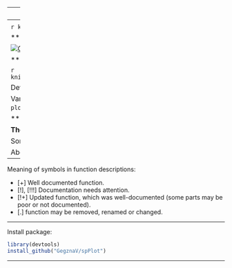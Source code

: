 
---
output: github_document
---
<!-- README.md is generated from README.Rmd. Please edit that file -->
 
```r
knitr::opts_chunk$set(
  collapse = FALSE,
  comment = "#>",
  fig.path = "README-"
)
```

***

[![CRAN version](http://www.r-pkg.org/badges/version/spPlot)](http://cran.rstudio.com/web/packages/spPlot/index.html)
[![GitHub version](https://img.shields.io/badge/GitHub-v`r packageVersion("spPlot")`-brightgreen.svg)](https://github.com/GegznaV/spPlot)
[![Travis-CI Build Status](https://travis-ci.org/GegznaV/spPlot.svg?branch=master)](https://travis-ci.org/GegznaV/spPlot)
[![codecov.io](https://codecov.io/github/GegznaV/spPlot/coverage.svg?branch=master)](https://codecov.io/github/GegznaV/spPlot?branch=master)
[![Last-update](https://img.shields.io/badge/Updated%20on-`r gsub('-', '--', Sys.Date())`-yellowgreen.svg)](/commits/master)

***
  

```r
knitr::include_graphics("https://raw.githubusercontent.com/GegznaV/spPlot/master/docs/logo.png")
```

  
Development version of package `spPlot` 
==========================================

Various plotting functions, convenience functions and extesions for packages `hyperSpec`, `ggplot2` and `plotly`.

***

**The package is under construction.**

Some functions may be changed significantly.

About Documentation
--------------------



Meaning of symbols in function descriptions:

- [+] Well documented function.
- [!], [!!!] Documentation needs attention.
- [!+] Updated function, which was well-documented (some parts may be poor or not documented).
- [.] function may be removed, renamed or changed.


* * *

Install package:

```r
library(devtools)
install_github("GegznaV/spPlot")
```


* * *

 <!-- <p align="right">  -->
 <!-- File updated on <b>`r Sys.Date()`</b> with version of package  <b>`r packageVersion("spPlot")`</b> -->
 <!-- </p>     -->


